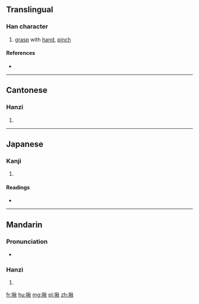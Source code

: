 ==Translingual==

===Han character===
{{Han char|rn=64|rad=手|as=09|sn=12|four=5908<sub>0</sub>|canj=手竹木火 (QHDF)|ids=⿰[[扌]][[秋]]}}

# [[grasp]] with [[hand]], [[pinch]]

====References====
* {{Han ref|kx=0444.010|dkj=12384|dj=0794.260|hdz=31919.010|uh=63EA|ud=25578|bh=B4AA|bd=46250}}

----

==Cantonese==

===Hanzi===
{{yue-hanzi|jyut=|y=jau1}}

# {{defn|lang=yue|sort=手09}}

----

==Japanese==

===Kanji===
{{ja-kanji|grade=|rs=手09}}

# {{defn|lang=ja|sort=手09}}

====Readings====
* {{ja-readings|on=[[しゅう]] (shū), [[しゅ]] (shu)|kun=[[あつめる]] (atsumeru)}}

----

==Mandarin==

===Pronunciation===
* {{audio|Zh-jiu.ogg|Audio|lang=cmn}}

===Hanzi===
{{cmn-hanzi|pin=[[jiū]] ([[jiu1]])|wg=chiu<sup>1</sup>}}

# {{defn|lang=cmn|sort=手09}}

[[fr:揪]]
[[hu:揪]]
[[mg:揪]]
[[pl:揪]]
[[zh:揪]]